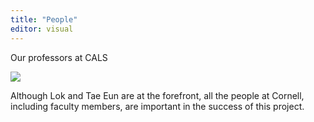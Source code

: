 ```yaml
---
title: "People"
editor: visual
---
```


Our professors at CALS

![](https://cals.cornell.edu/sites/default/files/styles/hero_landing_desktop/public/2022-06/gd-comm-2022-4973.jpg?h=5c87dc81&itok=CKpPglDa)

Although Lok and Tae Eun are at the forefront, all the people at Cornell, including faculty members, are important in the success of this project.
